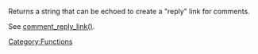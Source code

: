 Returns a string that can be echoed to create a "reply" link for comments.

See [[Function_Reference/comment_reply_link|comment_reply_link()]].

[[Category:Functions]]